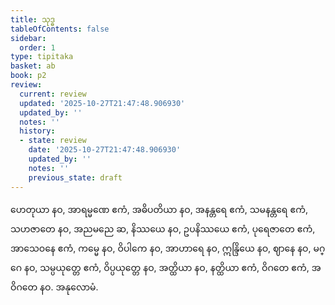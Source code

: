 ```yaml
---
title: သုဒ္ဓ
tableOfContents: false
sidebar:
  order: 1
type: tipitaka
basket: ab
book: p2
review:
  current: review
  updated: '2025-10-27T21:47:48.906930'
  updated_by: ''
  notes: ''
  history:
  - state: review
    date: '2025-10-27T21:47:48.906930'
    updated_by: ''
    notes: ''
    previous_state: draft
---
```



<ReviewStatus review={frontmatter.review} showDetails={true} />

<HypothesisAnnotation frontmatter={frontmatter} />

<DynamicBreadcrumb />

<Division number="59" book="p2" e="ch" v="38" p="24">

<Paragraph number="675" book="p2">
ဟေတုယာ နဝ, အာရမ္မဏေ ဧကံ, အဓိပတိယာ နဝ, အနန္တရေ ဧကံ, သမနန္တရေ ဧကံ, သဟဇာတေ နဝ, အညမညေ ဆ, နိဿယေ နဝ, ဥပနိဿယေ ဧကံ, ပုရေဇာတေ ဧကံ, အာသေဝနေ ဧကံ, ကမ္မေ နဝ, ဝိပါကေ နဝ, အာဟာရေ နဝ, ဣန္ဒြိယေ နဝ, ဈာနေ နဝ, မဂ္ဂေ နဝ, သမ္ပယုတ္တေ ဧကံ, ဝိပ္ပယုတ္တေ နဝ, အတ္ထိယာ နဝ, နတ္ထိယာ ဧကံ, ဝိဂတေ ဧကံ, အဝိဂတေ နဝ.

</Paragraph>
</Division>

<Paragraph number="676" type="center" book="p2">
အနုလောမံ.
</Paragraph>